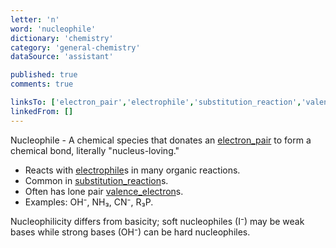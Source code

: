 ```yaml
---
letter: 'n'
word: 'nucleophile'
dictionary: 'chemistry'
category: 'general-chemistry'
dataSource: 'assistant'

published: true
comments: true

linksTo: ['electron_pair','electrophile','substitution_reaction','valence_electron']
linkedFrom: []
---
```


<a id="nucleophile">Nucleophile</a> - A chemical species that donates an [electron_pair](#electron_pair) to form a chemical bond, literally "nucleus-loving."

- Reacts with [electrophile](#electrophile)s in many organic reactions.
- Common in [substitution_reaction](#substitution_reaction)s.
- Often has lone pair [valence_electron](#valence_electron)s.
- Examples: OH⁻, NH₃, CN⁻, R₃P.

<Alert type='note'>
Nucleophilicity differs from basicity; soft nucleophiles (I⁻) may be weak bases while strong bases (OH⁻) can be hard nucleophiles.
</Alert>
